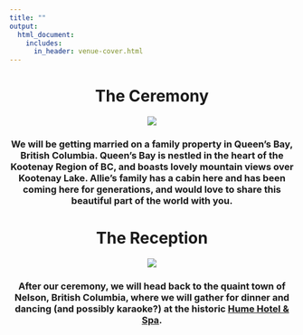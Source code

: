 ```yaml
---
title: ""
output:
  html_document:
    includes:
      in_header: venue-cover.html
---
```


<center>

# **The Ceremony**

![](img/venue-ceremony.jpg)

### We will be getting married on a family property in Queen's Bay, British Columbia. Queen's Bay is nestled in the heart of the Kootenay Region of BC, and boasts lovely mountain views over Kootenay Lake. Allie's family has a cabin here and has been coming here for generations, and would love to share this beautiful part of the world with you.

# **The Reception**

![](img/hume.jpg)

### After our ceremony, we will head back to the quaint town of Nelson, British Columbia, where we will gather for dinner and dancing (and possibly karaoke?) at the historic [Hume Hotel & Spa](https://www.humehotel.com/).

</center>
